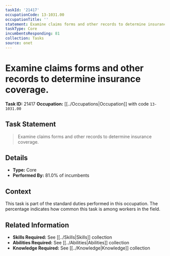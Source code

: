 ```yaml
---
taskId: '21417'
occupationCode: 13-1031.00
occupationTitle: ''
statement: Examine claims forms and other records to determine insurance coverage.
taskType: Core
incumbentsResponding: 81
collection: Tasks
source: onet
---
```

# Examine claims forms and other records to determine insurance coverage.

**Task ID:** 21417
**Occupation:** [[../Occupations|Occupation]] with code `13-1031.00`

## Task Statement

> Examine claims forms and other records to determine insurance coverage.

## Details

- **Type:** Core
- **Performed By:** 81.0% of incumbents

## Context

This task is part of the standard duties performed in this occupation. The percentage indicates how common this task is among workers in the field.

## Related Information

- **Skills Required:** See [[../Skills|Skills]] collection
- **Abilities Required:** See [[../Abilities|Abilities]] collection
- **Knowledge Required:** See [[../Knowledge|Knowledge]] collection
